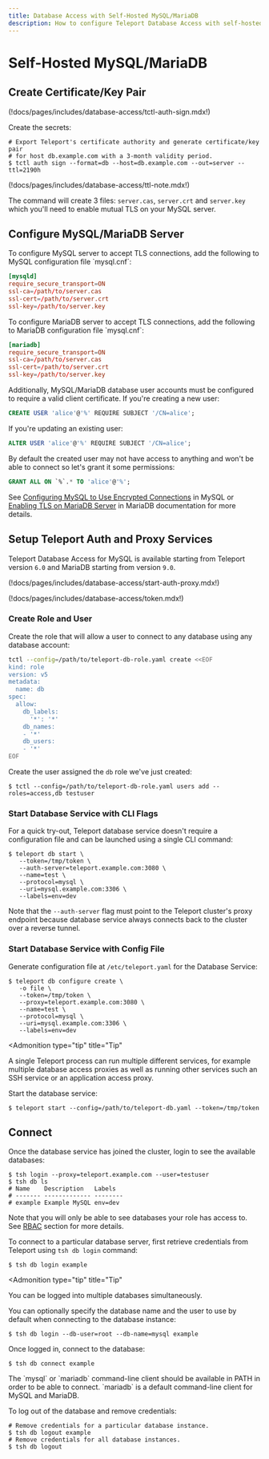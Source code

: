 ```yaml
---
title: Database Access with Self-Hosted MySQL/MariaDB
description: How to configure Teleport Database Access with self-hosted MySQL/MariaDB.
---
```


# Self-Hosted MySQL/MariaDB

## Create Certificate/Key Pair

(!docs/pages/includes/database-access/tctl-auth-sign.mdx!)

Create the secrets:

```code
# Export Teleport's certificate authority and generate certificate/key pair
# for host db.example.com with a 3-month validity period.
$ tctl auth sign --format=db --host=db.example.com --out=server --ttl=2190h
```

(!docs/pages/includes/database-access/ttl-note.mdx!)

The command will create 3 files: `server.cas`, `server.crt` and `server.key`
which you'll need to enable mutual TLS on your MySQL server.

## Configure MySQL/MariaDB Server

<Tabs>
  <TabItem label="MySQL">
  To configure MySQL server to accept TLS connections, add the following to
MySQL configuration file `mysql.cnf`:

```conf
[mysqld]
require_secure_transport=ON
ssl-ca=/path/to/server.cas
ssl-cert=/path/to/server.crt
ssl-key=/path/to/server.key
```
  </TabItem>
  <TabItem label="MariaDB">
  To configure MariaDB server to accept TLS connections, add the following to
MariaDB configuration file `mysql.cnf`:

```conf
[mariadb]
require_secure_transport=ON
ssl-ca=/path/to/server.cas
ssl-cert=/path/to/server.crt
ssl-key=/path/to/server.key
```
  </TabItem>
</Tabs>

Additionally, MySQL/MariaDB database user accounts must be configured to require a
valid client certificate. If you're creating a new user:

```sql
CREATE USER 'alice'@'%' REQUIRE SUBJECT '/CN=alice';
```

If you're updating an existing user:

```sql
ALTER USER 'alice'@'%' REQUIRE SUBJECT '/CN=alice';
```

By default the created user may not have access to anything and won't be able
to connect so let's grant it some permissions:

```sql
GRANT ALL ON `%`.* TO 'alice'@'%';
```

See [Configuring MySQL to Use Encrypted Connections](https://dev.mysql.com/doc/refman/8.0/en/using-encrypted-connections.html)
in MySQL or [Enabling TLS on MariaDB Server](https://mariadb.com/docs/security/encryption/in-transit/enable-tls-server/) in MariaDB documentation for more details.

## Setup Teleport Auth and Proxy Services

Teleport Database Access for MySQL is available starting from Teleport version `6.0` and MariaDB starting from version `9.0`.

(!docs/pages/includes/database-access/start-auth-proxy.mdx!)

(!docs/pages/includes/database-access/token.mdx!)

### Create Role and User

Create the role that will allow a user to connect to any database using any
database account:

```bash
tctl --config=/path/to/teleport-db-role.yaml create <<EOF
kind: role
version: v5
metadata:
  name: db
spec:
  allow:
    db_labels:
      '*': '*'
    db_names:
    - '*'
    db_users:
    - '*'
EOF
```

Create the user assigned the `db` role we've just created:

```code
$ tctl --config=/path/to/teleport-db-role.yaml users add --roles=access,db testuser
```

### Start Database Service with CLI Flags

For a quick try-out, Teleport database service doesn't require a configuration
file and can be launched using a single CLI command:

```code
$ teleport db start \
   --token=/tmp/token \
   --auth-server=teleport.example.com:3080 \
   --name=test \
   --protocol=mysql \
   --uri=mysql.example.com:3306 \
   --labels=env=dev
```

Note that the `--auth-server` flag must point to the Teleport cluster's proxy endpoint
because database service always connects back to the cluster over a reverse
tunnel.

### Start Database Service with Config File

Generate configuration file at `/etc/teleport.yaml` for the Database Service:

```code
$ teleport db configure create \
   -o file \
   --token=/tmp/token \
   --proxy=teleport.example.com:3080 \
   --name=test \
   --protocol=mysql \
   --uri=mysql.example.com:3306 \
   --labels=env=dev
```

<Admonition
  type="tip"
  title="Tip"
>
  A single Teleport process can run multiple different services, for example
  multiple database access proxies as well as running other services such an
  SSH service or an application access proxy.
</Admonition>

Start the database service:

```code
$ teleport start --config=/path/to/teleport-db.yaml --token=/tmp/token
```

## Connect

Once the database service has joined the cluster, login to see the available
databases:

```code
$ tsh login --proxy=teleport.example.com --user=testuser
$ tsh db ls
# Name    Description   Labels
# ------- ------------- --------
# example Example MySQL env=dev
```

Note that you will only be able to see databases your role has access to. See
[RBAC](../rbac.mdx) section for more details.

To connect to a particular database server, first retrieve credentials from
Teleport using `tsh db login` command:

```code
$ tsh db login example
```

<Admonition
  type="tip"
  title="Tip"
>
  You can be logged into multiple databases simultaneously.
</Admonition>

You can optionally specify the database name and the user to use by default
when connecting to the database instance:

```code
$ tsh db login --db-user=root --db-name=mysql example
```

Once logged in, connect to the database:

```code
$ tsh db connect example
```

<Admonition type="note" title="Note">
  The `mysql` or `mariadb` command-line client should be available in PATH in order to be
  able to connect. `mariadb` is a default command-line client for MySQL and MariaDB.
</Admonition>

To log out of the database and remove credentials:

```code
# Remove credentials for a particular database instance.
$ tsh db logout example
# Remove credentials for all database instances.
$ tsh db logout
```
